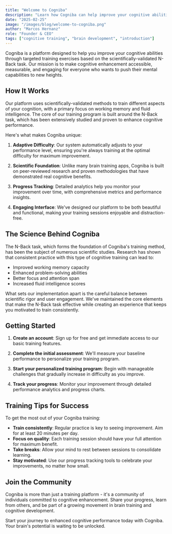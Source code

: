 ```yaml
---
title: "Welcome to Cogniba"
description: "Learn how Cogniba can help improve your cognitive abilities through scientifically-backed training methods."
date: "2025-02-25"
image: "/images/blog/welcome-to-cogniba.png"
author: "Marcos Hernanz"
role: "Founder & CEO"
tags: ["cognitive training", "brain development", "introduction"]
---
```


Cogniba is a platform designed to help you improve your cognitive abilities through targeted training exercises based on the scientifically-validated N-Back task. Our mission is to make cognitive enhancement accessible, measurable, and engaging for everyone who wants to push their mental capabilities to new heights.

## How It Works

Our platform uses scientifically-validated methods to train different aspects of your cognition, with a primary focus on working memory and fluid intelligence. The core of our training program is built around the N-Back task, which has been extensively studied and proven to enhance cognitive performance.

Here's what makes Cogniba unique:

1. **Adaptive Difficulty**: Our system automatically adjusts to your performance level, ensuring you're always training at the optimal difficulty for maximum improvement.

2. **Scientific Foundation**: Unlike many brain training apps, Cogniba is built on peer-reviewed research and proven methodologies that have demonstrated real cognitive benefits.

3. **Progress Tracking**: Detailed analytics help you monitor your improvement over time, with comprehensive metrics and performance insights.

4. **Engaging Interface**: We've designed our platform to be both beautiful and functional, making your training sessions enjoyable and distraction-free.

## The Science Behind Cogniba

The N-Back task, which forms the foundation of Cogniba's training method, has been the subject of numerous scientific studies. Research has shown that consistent practice with this type of cognitive training can lead to:

- Improved working memory capacity
- Enhanced problem-solving abilities
- Better focus and attention span
- Increased fluid intelligence scores

What sets our implementation apart is the careful balance between scientific rigor and user engagement. We've maintained the core elements that make the N-Back task effective while creating an experience that keeps you motivated to train consistently.

## Getting Started

1. **Create an account**: Sign up for free and get immediate access to our basic training features.

2. **Complete the initial assessment**: We'll measure your baseline performance to personalize your training program.

3. **Start your personalized training program**: Begin with manageable challenges that gradually increase in difficulty as you improve.

4. **Track your progress**: Monitor your improvement through detailed performance analytics and progress charts.

## Training Tips for Success

To get the most out of your Cogniba training:

- **Train consistently**: Regular practice is key to seeing improvement. Aim for at least 20 minutes per day.
- **Focus on quality**: Each training session should have your full attention for maximum benefit.
- **Take breaks**: Allow your mind to rest between sessions to consolidate learning.
- **Stay motivated**: Use our progress tracking tools to celebrate your improvements, no matter how small.

## Join the Community

Cogniba is more than just a training platform - it's a community of individuals committed to cognitive enhancement. Share your progress, learn from others, and be part of a growing movement in brain training and cognitive development.

Start your journey to enhanced cognitive performance today with Cogniba. Your brain's potential is waiting to be unlocked.
